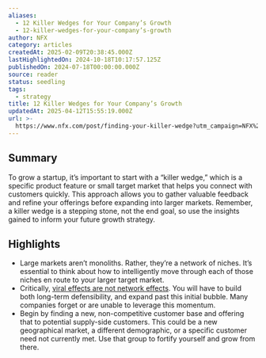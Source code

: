 ```yaml
---
aliases:
  - 12 Killer Wedges for Your Company’s Growth
  - 12-killer-wedges-for-your-company’s-growth
author: NFX
category: articles
createdAt: 2025-02-09T20:38:45.000Z
lastHighlightedOn: 2024-10-18T10:17:57.125Z
publishedOn: 2024-07-18T00:00:00.000Z
source: reader
status: seedling
tags:
  - strategy
title: 12 Killer Wedges for Your Company’s Growth
updatedAt: 2025-04-12T15:55:19.000Z
url: >-
  https://www.nfx.com/post/finding-your-killer-wedge?utm_campaign=NFX%20Newsletter&utm_medium=email&_hsenc=p2ANqtz-9A7uw_ISuHswoTrez7gyF7f_k8wNJfLqKs74mnVpfwi6yGQPv-FZ_k83CBdxzbaqcJeV_iIaxkOxLvH5skC3c3g90CBdSuJ7cHXDGAg_9WEP_7G_E&_hsmi=316969082&utm_content=316969082&utm_source=hs_email
---
```

## Summary

To grow a startup, it’s important to start with a “killer wedge,” which is a specific product feature or small target market that helps you connect with customers quickly. This approach allows you to gather valuable feedback and refine your offerings before expanding into larger markets. Remember, a killer wedge is a stepping stone, not the end goal, so use the insights gained to inform your future growth strategy.

## Highlights

- Large markets aren’t monoliths. Rather, they’re a network of niches. It’s essential to think about how to intelligently move through each of those niches en route to your larger target market.
- Critically, [viral effects are not network effects](https://www.nfx.com/post/viral-effects-vs-network-effects). You will have to build both long-term defensibility, and expand past this initial bubble. Many companies forget or are unable to leverage this momentum.
- Begin by finding a new, non-competitive customer base and offering that to potential supply-side customers. This could be a new geographical market, a different demographic, or a specific customer need not currently met. Use that group to fortify yourself and grow from there.
